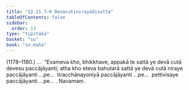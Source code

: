 ```yaml
---
title: "12.11.7–9 Devacutinirayādisutta"
tableOfContents: false
sidebar:
  order: 13
type: "tipitaka"
basket: "su"
book: "sn-maha"
---
```



<DynamicBreadcrumb />

<Paragraph type="center" book="sn-maha">
(1178–1180.)
</Paragraph>

<Paragraph number="2529" book="sn-maha">
…  “Evameva kho, bhikkhave, appakā te sattā ye devā cutā devesu paccājāyanti; atha kho eteva bahutarā sattā ye devā cutā niraye paccājāyanti …pe…  tiracchānayoniyā paccājāyanti …pe…  pettivisaye paccājāyanti …pe… .

</Paragraph>

<Paragraph number="2530" type="center" book="sn-maha">
Navamaṃ.
</Paragraph>